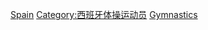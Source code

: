 [[Category:各國奧運體操運動員|Spain]]
[[Category:西班牙体操运动员|Category:西班牙体操运动员]]
[[Category:西班牙夏季奥运运动员|Gymnastics]]